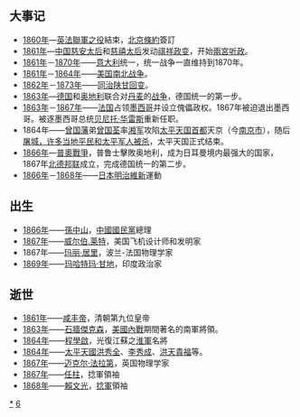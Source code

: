 {{Unreferenced|time=2018-09-25T09:22:24+00:00}}
{{DecadeTOC|1860}}

== 大事记 ==
* [[1860年|1860年]]—[[英法聯軍之役|英法聯軍之役]]結束，[[北京條約|北京條約]]簽訂
* [[1861年|1861年]]—[[中国|中国]][[慈安太后|慈安太后]]和[[慈禧太后|慈禧太后]]发动[[辛酉政变|祺祥政变]]，开始[[兩宮听政|兩宮听政]]。
* [[1861年|1861年]]－[[1870年|1870年]]——[[意大利|意大利]]统一，统一战争一直维持到1870年。
* [[1861年|1861年]]－[[1864年|1864年]]——[[美國|美国]][[南北战争|南北战争]]。
* [[1862年|1862年]]－[[1873年|1873年]]——[[同治陕甘回变|同治陕甘回变]]。
* [[1863年|1863年]]—[[普魯士王國|德国]]和[[奧地利帝國|奥地利]]联合对[[丹麦|丹麦]]的[[普丹戰爭|战争]]，德国统一的第一步。
* [[1863年|1863年]]－[[1867年|1867年]]——[[法国|法国]]占领[[墨西哥|墨西哥]]并设立傀儡政权。1867年被迫退出墨西哥。被逐墨西哥总统[[贝尼托·华雷斯|贝尼托·华雷斯]]重新任职。
*1864年——[[曾国藩|曾国藩]]弟[[曾国荃|曾国荃]]率[[湘军|湘军]]攻陷[[太平天国|太平天国]][[首都|首都]]天京（今[[南京市|南京市]]），随后[[湘军南京屠城|屠城，许多当地平民和太平军人被杀]]，太平天国正式结束。
* [[1866年|1866年]]—[[普奧戰爭|普奧戰爭]]，普鲁士擊敗奥地利，成为日耳曼境内最强大的国家，1867年[[北德意志邦聯|北德邦联]]成立，完成德国统一的第二步。
* [[1866年|1866年]]－[[1868年|1868年]]——[[日本|日本]][[明治維新|明治維新]]運動

== 出生 ==
* [[1866年|1866年]]——[[孫中山|孫中山]]，[[中國國民黨|中國國民黨]]總理
* [[1867年|1867年]]——[[萊特兄弟|威尔伯.莱特]]，美国飞机设计师和发明家
* 1867年——[[玛丽亚·居里|玛丽·居里]]，波兰-法国物理学家
* [[1869年|1869年]]——[[圣雄甘地|玛哈特玛·甘地]]，印度政治家

== 逝世 ==
* [[1861年|1861年]]——[[咸丰帝|咸丰帝]]，清朝第九位皇帝
* [[1863年|1863年]]——[[湯瑪士·傑克森|石牆傑克森]]，[[南北战争|美國內戰]]期間著名的南軍將領。
* [[1864年|1864年]]——[[程學啟|程學啟]]，光復江蘇之[[淮軍|淮軍]]名將
* [[1864年|1864年]]——[[太平天國|太平天國]][[洪秀全|洪秀全]]、[[李秀成|李秀成]]、[[洪天貴福|洪天貴福]]等。
* [[1867年|1867年]]——[[迈克尔·法拉第|迈克尔·法拉第]]，英国物理学家
* [[1867年|1867年]]——[[任柱|任柱]]，捻軍領袖
* [[1868年|1868年]]——[[賴文光|賴文光]]，[[捻軍|捻軍]]領袖

{{世紀|19}}

[[Category:1860年代|*]]
[[Category:19世纪各年代|6]]